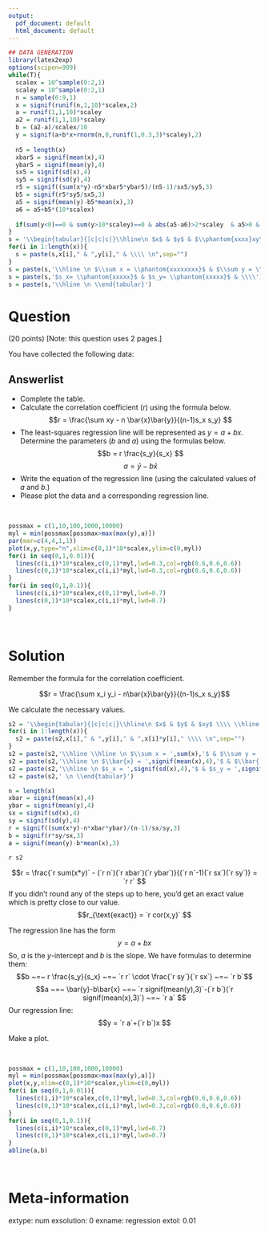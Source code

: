 ```yaml
---
output:
  pdf_document: default
  html_document: default
---
```

```r
## DATA GENERATION
library(latex2exp)
options(scipen=999)
while(T){
  scalex = 10^sample(0:2,1)
  scaley = 10^sample(0:2,1)
  n = sample(6:9,1)
  x = signif(runif(n,1,10)*scalex,2)
  a = runif(1,1,10)*scaley
  a2 = runif(1,1,10)*scaley
  b = (a2-a)/scalex/10
  y = signif(a+b*x+rnorm(n,0,runif(1,0.3,3)*scaley),2)
  
  n5 = length(x)
  xbar5 = signif(mean(x),4)
  ybar5 = signif(mean(y),4)
  sx5 = signif(sd(x),4)
  sy5 = signif(sd(y),4)
  r5 = signif((sum(x*y)-n5*xbar5*ybar5)/(n5-1)/sx5/sy5,3)
  b5 = signif(r5*sy5/sx5,3)
  a5 = signif(mean(y)-b5*mean(x),3)
  a6 = a5+b5*(10*scalex)
  
  if(sum(y<0)==0 & sum(y>10*scaley)==0 & abs(a5-a6)>2*scaley  & a5>0 & a5<10*scaley & a6>0 & a6<10*scaley & scaley*scalex < 10^4 ){break}
}
s = '\\begin{tabular}{|c|c|c|}\\hline\n $x$ & $y$ & $\\phantom{xxxx}xy\\phantom{xxxx}$ \\\\ \\hline \n'
for(i in 1:length(x)){
  s = paste(s,x[i]," & ",y[i]," & \\\\ \n",sep="")
}
s = paste(s,'\\hline \n $\\sum x = \\phantom{xxxxxxxx}$ & $\\sum y = \\phantom{xxxxxxxx}$ & $\\sum xy = \\phantom{xxxxxxxx}$ \\\\ \\hline \n $\\bar{x}= \\phantom{xxxxx}$ & $\\bar{y}= \\phantom{xxxxx}$ & \\\\ \\hline \n')
s = paste(s,'$s_x= \\phantom{xxxxx}$ & $s_y= \\phantom{xxxxx}$ & \\\\')
s = paste(s,'\\hline \n \\end{tabular}')
```

Question
========

(20 points) [Note: this question uses 2 pages.]

You have collected the following data:

\begin{center}
\renewcommand{\arraystretch}{1.2}
\large
`r s`
\end{center}

Answerlist
--------
* Complete the table.
* Calculate the correlation coefficient ($r$) using the formula below. 
$$r = \frac{\sum xy - n \bar{x}\bar{y}}{(n-1)s_x s_y} $$
\vfill
* The least-squares regression line will be represented as $y = a + bx$. Determine the parameters ($b$ and $a$) using the formulas below.
$$b = r \frac{s_y}{s_x} $$
$$a = \bar{y}-b \bar{x} $$
\vfill
* Write the equation of the regression line (using the calculated values of $a$ and $b$.)
\vfill
\newpage
* Please plot the data and a corresponding regression line.

\vfill \setkeys{Gin}{width=\linewidth}
  
\ \hspace{-50pt}
```r
possmax = c(1,10,100,1000,10000)
myl = min(possmax[possmax>max(max(y),a)])
par(mar=c(4,4,1,1))
plot(x,y,type="n",xlim=c(0,1)*10*scalex,ylim=c(0,myl))
for(i in seq(0,1,0.01)){
  lines(c(i,i)*10*scalex,c(0,1)*myl,lwd=0.3,col=rgb(0.6,0.6,0.6))
  lines(c(0,1)*10*scalex,c(i,i)*myl,lwd=0.3,col=rgb(0.6,0.6,0.6))
}
for(i in seq(0,1,0.1)){
  lines(c(i,i)*10*scalex,c(0,1)*myl,lwd=0.7)
  lines(c(0,1)*10*scalex,c(i,i)*myl,lwd=0.7)
}
```
\

\vfill

Solution
========

Remember the formula for the correlation coefficient.

$$r = \frac{\sum x_i y_i - n\bar{x}\bar{y}}{(n-1)s_x s_y}$$

We calculate the necessary values.

```r
s2 = '\\begin{tabular}{|c|c|c|}\\hline\n $x$ & $y$ & $xy$ \\\\ \\hline \n'
for(i in 1:length(x)){
  s2 = paste(s2,x[i]," & ",y[i]," & ",x[i]*y[i]," \\\\ \n",sep="")
}
s2 = paste(s2,'\\hline \\hline \n $\\sum x = ',sum(x),'$ & $\\sum y = ',sum(y),'$ & $\\sum x_i y_i = ',sum(x*y),'$ \\\\ \\hline \n',sep="")
s2 = paste(s2,'\\hline \n $\\bar{x} = ',signif(mean(x),4),'$ & $\\bar{ y} = ',signif(mean(y),4),'$ &  \\\\ \\hline \n',sep="")
s2 = paste(s2,'\\hline \n $s_x = ',signif(sd(x),4),'$ & $s_y = ',signif(sd(y),4),'$ &  \\\\ \\hline \n',sep="")
s2 = paste(s2,' \n \\end{tabular}')

n = length(x)
xbar = signif(mean(x),4)
ybar = signif(mean(y),4)
sx = signif(sd(x),4)
sy = signif(sd(y),4)
r = signif((sum(x*y)-n*xbar*ybar)/(n-1)/sx/sy,3)
b = signif(r*sy/sx,3)
a = signif(mean(y)-b*mean(x),3)
```

`r s2`

$$r = \frac{`r sum(x*y)` - (`r n`)(`r xbar`)(`r ybar`)}{(`r n`-1)(`r sx`)(`r sy`)} = `r r` $$
If you didn't round any of the steps up to here, you'd get an exact value which is pretty close to our value.
$$r_{\text{exact}} = `r cor(x,y)` $$

The regression line has the form
$$y = a + bx $$
So, $a$ is the $y$-intercept and $b$ is the slope. We have formulas to determine them:
$$b ~=~ r \frac{s_y}{s_x} ~=~  `r r` \cdot \frac{`r sy`}{`r sx`} ~=~ `r b`$$
$$a ~=~ \bar{y}-b\bar{x} ~=~ `r signif(mean(y),3)`-(`r b`)(`r signif(mean(x),3)`) ~=~ `r a` $$ 
Our regression line:
$$y = `r a`+(`r b`)x $$

Make a plot. \setkeys{Gin}{width=0.6\linewidth}

\
```r
possmax = c(1,10,100,1000,10000)
myl = min(possmax[possmax>max(max(y),a)])
plot(x,y,xlim=c(0,1)*10*scalex,ylim=c(0,myl))
for(i in seq(0,1,0.01)){
  lines(c(i,i)*10*scalex,c(0,1)*myl,lwd=0.3,col=rgb(0.6,0.6,0.6))
  lines(c(0,1)*10*scalex,c(i,i)*myl,lwd=0.3,col=rgb(0.6,0.6,0.6))
}
for(i in seq(0,1,0.1)){
  lines(c(i,i)*10*scalex,c(0,1)*myl,lwd=0.7)
  lines(c(0,1)*10*scalex,c(i,i)*myl,lwd=0.7)
}
abline(a,b)
```
\



Meta-information
============
extype: num
exsolution: 0
exname: regression
extol: 0.01

